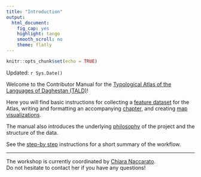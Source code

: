 ```yaml
---
title: "Introduction"
output:
  html_document:
    fig_cap: yes
    highlight: tango
    smooth_scroll: no
    theme: flatly
---
```


```r
knitr::opts_chunk$set(echo = TRUE)

```


Updated: `r Sys.Date()`

Welcome to the Contributor Manual for the [Typological Atlas of the Languages of Daghestan (TALD)](https://lingconlab.ru/tald)!

Here you will find basic instructions for collecting 
a [feature dataset](datasets.html) for the Atlas, writing and formatting
an accompanying [chapter](chapters.html), and creating [map visualizations](maps.html).

The manual also introduces the underlying [philosophy](https://lingconlab.github.io/TALD_manual/philosophy.html) of
the project and the structure of the data.

See the [step-by step](steps.html) instructions for a short summary of the workflow.

---

The workshop is currently coordinated by [Chiara Naccarato](https://www.hse.ru/en/org/persons/224233250). <br>
Do not hesitate to contact her if you have any questions!
